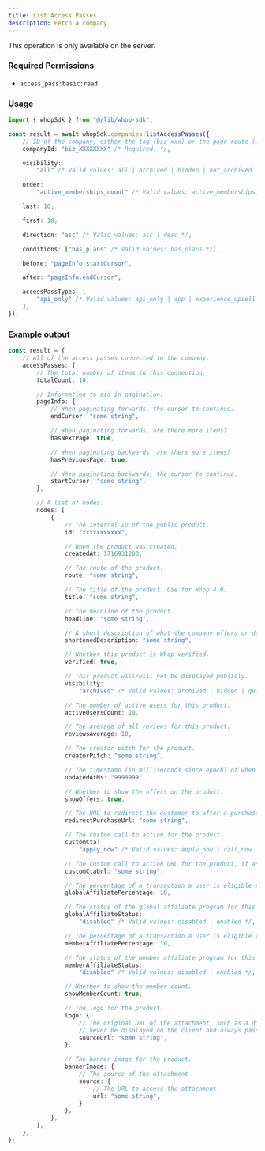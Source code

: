 ```yaml
---
title: List Access Passes
description: Fetch a company
---
```

<Note>This operation is only available on the server.</Note>

### Required Permissions
 - `access_pass:basic:read`

### Usage

```typescript
import { whopSdk } from "@/lib/whop-sdk";

const result = await whopSdk.companies.listAccessPasses({
	// ID of the company, either the tag (biz_xxx) or the page route (whop-dev)
	companyId: "biz_XXXXXXXX" /* Required! */,

	visibility:
		"all" /* Valid values: all | archived | hidden | not_archived | not_quick_link | quick_link | visible */,

	order:
		"active_memberships_count" /* Valid values: active_memberships_count | created_at | usd_gmv | usd_gmv_30_days */,

	last: 10,

	first: 10,

	direction: "asc" /* Valid values: asc | desc */,

	conditions: ["has_plans" /* Valid values: has_plans */],

	before: "pageInfo.startCursor",

	after: "pageInfo.endCursor",

	accessPassTypes: [
		"api_only" /* Valid values: api_only | app | experience_upsell | regular */,
	],
});

```

### Example output

```typescript
const result = {
	// All of the access passes connected to the company.
	accessPasses: {
		// The total number of items in this connection.
		totalCount: 10,

		// Information to aid in pagination.
		pageInfo: {
			// When paginating forwards, the cursor to continue.
			endCursor: "some string",

			// When paginating forwards, are there more items?
			hasNextPage: true,

			// When paginating backwards, are there more items?
			hasPreviousPage: true,

			// When paginating backwards, the cursor to continue.
			startCursor: "some string",
		},

		// A list of nodes.
		nodes: [
			{
				// The internal ID of the public product.
				id: "xxxxxxxxxxx",

				// When the product was created.
				createdAt: 1716931200,

				// The route of the product.
				route: "some string",

				// The title of the product. Use for Whop 4.0.
				title: "some string",

				// The headline of the product.
				headline: "some string",

				// A short description of what the company offers or does.
				shortenedDescription: "some string",

				// Whether this product is Whop verified.
				verified: true,

				// This product will/will not be displayed publicly.
				visibility:
					"archived" /* Valid values: archived | hidden | quick_link | visible */,

				// The number of active users for this product.
				activeUsersCount: 10,

				// The average of all reviews for this product.
				reviewsAverage: 10,

				// The creator pitch for the product.
				creatorPitch: "some string",

				// The timestamp (in milliseconds since epoch) of when the product was updated
				updatedAtMs: "9999999",

				// Whether to show the offers on the product.
				showOffers: true,

				// The URL to redirect the customer to after a purchase, if applicable.
				redirectPurchaseUrl: "some string",

				// The custom call to action for the product.
				customCta:
					"apply_now" /* Valid values: apply_now | call_now | complete_order | contact_us | donate_now | get_access | get_offer | join | order_now | purchase | shop_now | sign_up | subscribe */,

				// The custom call to action URL for the product, if any.
				customCtaUrl: "some string",

				// The percentage of a transaction a user is eligible to earn from the whop marketplace global affiliate program.
				globalAffiliatePercentage: 10,

				// The status of the global affiliate program for this product.
				globalAffiliateStatus:
					"disabled" /* Valid values: disabled | enabled */,

				// The percentage of a transaction a user is eligible to earn from the whop marketplace member affiliate program.
				memberAffiliatePercentage: 10,

				// The status of the member affiliate program for this product.
				memberAffiliateStatus:
					"disabled" /* Valid values: disabled | enabled */,

				// Whether to show the member count.
				showMemberCount: true,

				// The logo for the product.
				logo: {
					// The original URL of the attachment, such as a direct link to S3. This should
					// never be displayed on the client and always passed to an Imgproxy transformer.
					sourceUrl: "some string",
				},

				// The banner image for the product.
				bannerImage: {
					// The source of the attachment
					source: {
						// The URL to access the attachment
						url: "some string",
					},
				},
			},
		],
	},
};

```
